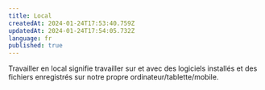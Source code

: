 ```yaml
---
title: Local
createdAt: 2024-01-24T17:53:40.759Z
updatedAt: 2024-01-24T17:54:05.732Z
language: fr
published: true
---
```


Travailler en local signifie travailler sur et avec des logiciels installés et des fichiers enregistrés sur notre propre ordinateur/tablette/mobile.
